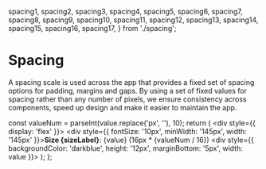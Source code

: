 <Meta title="Design system/Spacing" />

  spacing1,
  spacing2,
  spacing3,
  spacing4,
  spacing5,
  spacing6,
  spacing7,
  spacing8,
  spacing9,
  spacing10,
  spacing11,
  spacing12,
  spacing13,
  spacing14,
  spacing15,
  spacing16,
  spacing17,
} from './spacing';

# Spacing

A spacing scale is used across the app that provides a fixed set of spacing options for padding, margins and gaps. By using a set of fixed values for spacing rather than any number of pixels, we ensure consistency across components, speed up design and make it easier to maintain the app.

  const valueNum = parseInt(value.replace('px', ''), 10);
  return (
    <div style={{ display: 'flex' }}>
      <div style={{
        fontSize: '10px',
        minWidth: '145px',
        width: '145px'
      }}><strong>Size {sizeLabel}</strong>: {value} (16px * {valueNum / 16})</div>
      <div style={{
        backgroundColor: 'darkblue',
        height: '12px',
        marginBottom: '5px',
        width: value
      }}></div>
    </div>
  );
};

<Space sizeLabel="1" value={spacing1} />
<Space sizeLabel="2" value={spacing2} />
<Space sizeLabel="3" value={spacing3} />
<Space sizeLabel="4" value={spacing4} />
<Space sizeLabel="5" value={spacing5} />
<Space sizeLabel="6" value={spacing6} />
<Space sizeLabel="7" value={spacing7} />
<Space sizeLabel="8" value={spacing8} />
<Space sizeLabel="9" value={spacing9} />
<Space sizeLabel="10" value={spacing10} />
<Space sizeLabel="11" value={spacing11} />
<Space sizeLabel="12" value={spacing12} />
<Space sizeLabel="13" value={spacing13} />
<Space sizeLabel="14" value={spacing14} />
<Space sizeLabel="15" value={spacing15} />
<Space sizeLabel="16" value={spacing16} />
<Space sizeLabel="17" value={spacing17} />
